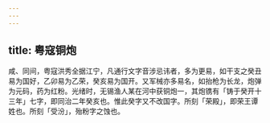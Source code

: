 ```yaml
---
---
---
```

title: 粤寇铜炮
---



咸、同间，粤寇洪秀全据江宁，凡通行文字音涉忌讳者，多为更易，如干支之癸丑易为国好，乙卯易为乙荣，癸亥易为国开。又军械亦多易名，如抬枪为长龙，炮弹为元码，药为红粉。光绪时，无锡渔人某在河中获铜炮一，其炮镌有「铸于癸开十三年」七字，即同治二年癸亥也。惟此癸字又不改国字。所刻「荣殿」，即荣王谭姓也。所刻「受汾」，殆粉字之蚀也。